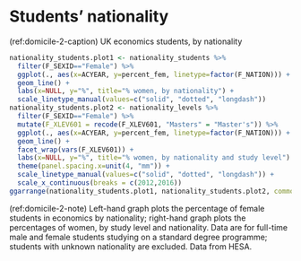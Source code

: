 # Students' nationality {#sec:student-nationality}

(ref:domicile-2-caption) UK economics students, by nationality

```r
nationality_students.plot1 <- nationality_students %>%
  filter(F_SEXID=="Female") %>%
  ggplot(., aes(x=ACYEAR, y=percent_fem, linetype=factor(F_NATION))) +
  geom_line() +
  labs(x=NULL, y="%", title="% women, by nationality") +
  scale_linetype_manual(values=c("solid", "dotted", "longdash"))
nationality_students.plot2 <- nationality_levels %>%
  filter(F_SEXID=="Female") %>%
  mutate(F_XLEV601 = recode(F_XLEV601, "Masters" = "Master's")) %>%
  ggplot(., aes(x=ACYEAR, y=percent_fem, linetype=factor(F_NATION))) +
  geom_line() +
  facet_wrap(vars(F_XLEV601)) +
  labs(x=NULL, y="%", title="% women, by nationality and study level") +
  theme(panel.spacing.x=unit(4, "mm")) +
  scale_linetype_manual(values=c("solid", "dotted", "longdash")) +
  scale_x_continuous(breaks = c(2012,2016))
ggarrange(nationality_students.plot1, nationality_students.plot2, common.legend = TRUE, legend="bottom")
```

(ref:domicile-2-note) Left-hand graph plots the percentage of female students in economics by nationality; right-hand graph plots the percentages of women, by study level and nationality. Data are for full-time male and female students studying on a standard degree programme; students with unknown nationality are excluded. Data from HESA.
